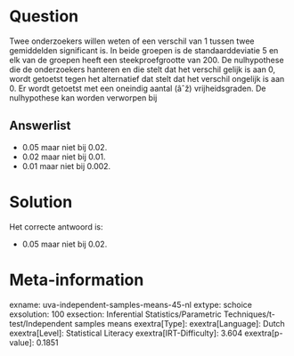 Question
========

Twee onderzoekers willen weten of een verschil van 1 tussen twee
gemiddelden significant is. In beide groepen is de standaarddeviatie 5
en elk van de groepen heeft een steekproefgrootte van 200. De
nulhypothese die de onderzoekers hanteren en die stelt dat het verschil
gelijk is aan 0, wordt getoetst tegen het alternatief dat stelt dat het
verschil ongelijk is aan 0. Er wordt getoetst met een oneindig aantal
(âˆž) vrijheidsgraden. De nulhypothese kan worden verworpen bij

Answerlist
----------

* 0.05 maar niet bij 0.02.
* 0.02 maar niet bij 0.01.
* 0.01 maar niet bij 0.002.

Solution
========

Het correcte antwoord is: 

* 0.05 maar niet bij 0.02.

Meta-information
================
exname: uva-independent-samples-means-45-nl
extype: schoice
exsolution: 100
exsection: Inferential Statistics/Parametric Techniques/t-test/Independent samples means
exextra[Type]: 
exextra[Language]: Dutch
exextra[Level]: Statistical Literacy
exextra[IRT-Difficulty]: 3.604
exextra[p-value]: 0.1851
